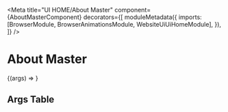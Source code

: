 


<Meta
  title="UI HOME/About Master"
  component={AboutMasterComponent}
  decorators={[
    moduleMetadata({
      imports: [BrowserModule, BrowserAnimationsModule, WebsiteUiUiHomeModule],
    }),
  ]}
/>

# About Master

<Story height="500px" name="Default">
  {(args) => <drp-about-master {...args} />}
</Story>

## Args Table

<ArgsTable of={AboutMasterComponent} />
